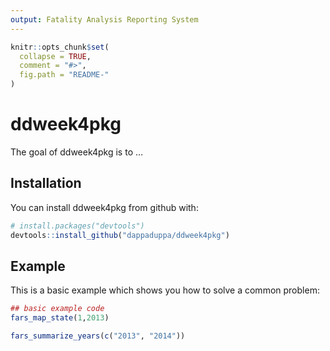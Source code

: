 ```yaml
---
output: Fatality Analysis Reporting System
---
```


<!-- README.md is generated from README.Rmd. Please edit that file -->

```r
knitr::opts_chunk$set(
  collapse = TRUE,
  comment = "#>",
  fig.path = "README-"
)
```

# ddweek4pkg

The goal of ddweek4pkg is to ...

## Installation

You can install ddweek4pkg from github with:

```r
# install.packages("devtools")
devtools::install_github("dappaduppa/ddweek4pkg")
```

## Example

This is a basic example which shows you how to solve a common problem:

```r
## basic example code
fars_map_state(1,2013)

fars_summarize_years(c("2013", "2014"))
```
